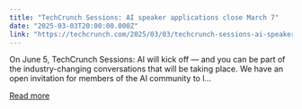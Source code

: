 ```yaml
---
title: "TechCrunch Sessions: AI speaker applications close March 7"
date: "2025-03-03T20:00:00.000Z"
link: "https://techcrunch.com/2025/03/03/techcrunch-sessions-ai-speaker-applications-close-march-7/"
---
```


On June 5, TechCrunch Sessions: AI will kick off — and you can be part of the industry-changing conversations that will be taking place. We have an open invitation for members of the AI community to l...

[Read more](https://techcrunch.com/2025/03/03/techcrunch-sessions-ai-speaker-applications-close-march-7/)
